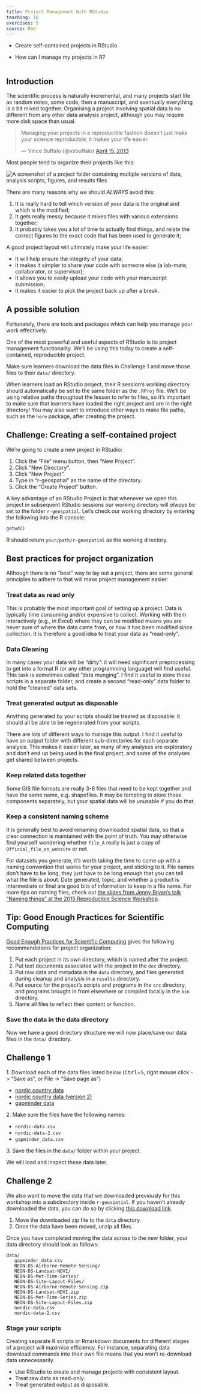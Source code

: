 ```yaml
---
title: Project Management With RStudio
teaching: 10
exercises: 5
source: Rmd
---
```


::::::::::::::::::::::::::::::::::::::: objectives

- Create self-contained projects in RStudio

::::::::::::::::::::::::::::::::::::::::::::::::::

:::::::::::::::::::::::::::::::::::::::: questions

- How can I manage my projects in R?

::::::::::::::::::::::::::::::::::::::::::::::::::

```r
```

## Introduction

The scientific process is naturally incremental, and many projects start life as
random notes, some code, then a manuscript, and eventually everything is a bit
mixed together. Organising a project involving spatial data is no different from
any other data analysis project, although you may require more disk space than
usual.

<div class="text-center">

<blockquote class="twitter-tweet"><p>Managing your projects in a reproducible fashion doesn't just make your science reproducible, it makes your life easier.</p>— Vince Buffalo (@vsbuffalo) <a href="https://twitter.com/vsbuffalo/status/323638476153167872">April 15, 2013</a></blockquote>

<script async src="//platform.twitter.com/widgets.js" charset="utf-8"></script>

</div>

Most people tend to organize their projects like this:

![](fig/bad_layout.png){alt='A screenshot of a project folder containing multiple versions of data, analysis scripts, figures, and results files'}

There are many reasons why we should *ALWAYS* avoid this:

1. It is really hard to tell which version of your data is
  the original and which is the modified;
2. It gets really messy because it mixes files with various
  extensions together;
3. It probably takes you a lot of time to actually find
  things, and relate the correct figures to the exact code
  that has been used to generate it;

A good project layout will ultimately make your life easier:

- It will help ensure the integrity of your data;
- It makes it simpler to share your code with someone else
  (a lab-mate, collaborator, or supervisor);
- It allows you to easily upload your code with your manuscript submission;
- It makes it easier to pick the project back up after a break.

## A possible solution

Fortunately, there are tools and packages which can help you manage your work effectively.

One of the most powerful and useful aspects of RStudio is its project management
functionality. We'll be using this today to create a self-contained, reproducible
project.

:::::::::::::::::::::::::::::::::::::::  instructor

Make sure learners download the data files in Challenge 1 and move those files
to their `data/` directory.

When learners load an RStudio project, their R session's working directory should
automatically be set to the same folder as the `.RProj` file. We'll be using relative
paths throughout the lesson to refer to files, so it's important to make sure that
learners have loaded the right project and are in the right directory! You may also
want to introduce other ways to make file paths, such as the `here` package, after
creating the project.

:::::::::::::::::::::::::::::::::::::::  

:::::::::::::::::::::::::::::::::::::::  challenge

## Challenge: Creating a self-contained project

We're going to create a new project in RStudio:

1. Click the "File" menu button, then "New Project".
2. Click "New Directory".
3. Click "New Project".
4. Type in "r-geospatial" as the name of the directory.
5. Click the "Create Project" button.
  

::::::::::::::::::::::::::::::::::::::::::::::::::

A key advantage of an RStudio Project is that whenever we open this project in
subsequent RStudio sessions our working directory will *always* be set to the
folder `r-geospatial`.
Let's check our working directory by entering the following into the R console:

```r
getwd()
```

R should return `your/path/r-geospatial` as the working directory.

## Best practices for project organization

Although there is no "best" way to lay out a project, there are some general
principles to adhere to that will make project management easier:

### Treat data as read only

This is probably the most important goal of setting up a project. Data is
typically time consuming and/or expensive to collect. Working with them
interactively (e.g., in Excel) where they can be modified means you are never
sure of where the data came from, or how it has been modified since collection.
It is therefore a good idea to treat your data as "read-only".

### Data Cleaning

In many cases your data will be "dirty": it will need significant preprocessing
to get into a format R (or any other programming language) will find useful. This
task is sometimes called "data munging". I find it useful to store these scripts
in a separate folder, and create a second "read-only" data folder to hold the
"cleaned" data sets.

### Treat generated output as disposable

Anything generated by your scripts should be treated as disposable: it should
all be able to be regenerated from your scripts.

There are lots of different ways to manage this output. I find it useful to
have an output folder with different sub-directories for each separate
analysis. This makes it easier later, as many of my analyses are exploratory
and don't end up being used in the final project, and some of the analyses
get shared between projects.

### Keep related data together

Some GIS file formats are really 3-6 files that need to be kept together and have the same name,
e.g. shapefiles. It may be tempting to store those components separately,
but your spatial data will be unusable if you do that.

### Keep a consistent naming scheme

It is generally best to avoid renaming downloaded spatial data,
so that a clear connection is maintained with the point of truth.
You may otherwise find yourself wondering whether `file_A` really is just a copy of `Official_file_on_website` or not.

For datasets you generate, it's worth taking the time to come up with a naming convention that works for your project,
and sticking to it. File names don't have to be long, they just have to be long enough that you can tell what the file
is about. Date generated, topic, and whether a product is intermediate or final are good bits of information to keep
in a file name. For more tips on naming files, check out [the slides from Jenny Bryan's talk "Naming things" at the 2015 Reproducible Science Workshop](https://speakerdeck.com/jennybc/how-to-name-files).

:::::::::::::::::::::::::::::::::::::::::  callout

## Tip: Good Enough Practices for Scientific Computing

[Good Enough Practices for Scientific Computing](https://github.com/swcarpentry/good-enough-practices-in-scientific-computing/blob/gh-pages/good-enough-practices-for-scientific-computing.pdf) gives the following recommendations for project organization:

1. Put each project in its own directory, which is named after the project.
2. Put text documents associated with the project in the `doc` directory.
3. Put raw data and metadata in the `data` directory, and files generated during cleanup and analysis in a `results` directory.
4. Put source for the project's scripts and programs in the `src` directory, and programs brought in from elsewhere or compiled locally in the `bin` directory.
5. Name all files to reflect their content or function.

::::::::::::::::::::::::::::::::::::::::::::::::::

### Save the data in the data directory

Now we have a good directory structure we will now place/save our data files in the `data/` directory.

:::::::::::::::::::::::::::::::::::::::  challenge

## Challenge 1

1\. Download each of the data files listed below (<kbd>Ctrl</kbd>\+<kbd>S</kbd>, right mouse click -> "Save as", or File -> "Save page as")

- [nordic country data](https://datacarpentry.org/r-intro-geospatial/data/nordic-data.csv)
- [nordic country data (version 2)](https://datacarpentry.org/r-intro-geospatial/data/nordic-data-2.csv)
- [gapminder data](https://datacarpentry.org/r-intro-geospatial/data/gapminder_data.csv)

2\. Make sure the files have the following names:

- `nordic-data.csv`
- `nordic-data-2.csv`
- `gapminder_data.csv`

3\. Save the files in the `data/` folder within your project.

We will load and inspect these data later.


::::::::::::::::::::::::::::::::::::::::::::::::::

:::::::::::::::::::::::::::::::::::::::  challenge

## Challenge 2

We also want to move the data that we downloaded previously for this workshop
into a subdirectory inside `r-geospatial`. If you haven't already downloaded 
the data, you can do so by clicking
[this download link](https://ndownloader.figshare.com/articles/2009586/versions/10).

1. Move the downloaded zip file to the `data` directory.
2. Once the data have been moved, unzip all files.
  

::::::::::::::::::::::::::::::::::::::::::::::::::

Once you have completed moving the data across to the new folder,
your data directory should look as follows:

```
data/
   gapminder_data.csv
   NEON-DS-Airborne-Remote-Sensing/
   NEON-DS-Landsat-NDVI/
   NEON-DS-Met-Time-Series/
   NEON-DS-Site-Layout-Files/
   NEON-DS-Airborne-Remote-Sensing.zip
   NEON-DS-Landsat-NDVI.zip
   NEON-DS-Met-Time-Series.zip
   NEON-DS-Site-Layout-Files.zip
   nordic-data.csv
   nordic-data-2.csv
```

### Stage your scripts

Creating separate R scripts or Rmarkdown documents for different stages of a project will maximise efficiency.
For instance, separating data download commands into their own file means that you won't re-download data unnecessarily.

:::::::::::::::::::::::::::::::::::::::: keypoints

- Use RStudio to create and manage projects with consistent layout.
- Treat raw data as read-only.
- Treat generated output as disposable.

::::::::::::::::::::::::::::::::::::::::::::::::::


